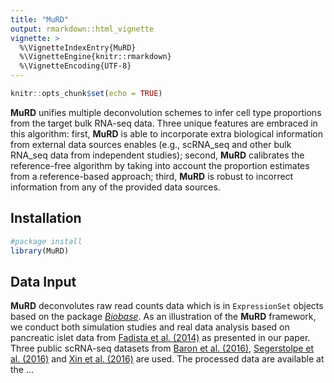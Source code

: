 ```yaml
---
title: "MuRD"
output: rmarkdown::html_vignette
vignette: >
  %\VignetteIndexEntry{MuRD}
  %\VignetteEngine{knitr::rmarkdown}
  %\VignetteEncoding{UTF-8}
---
```

```r
knitr::opts_chunk$set(echo = TRUE)
```

**MuRD** unifies multiple deconvolution schemes to infer cell type proportions from the target bulk RNA-seq data. Three unique features are embraced in this algorithm: first, **MuRD** is able to incorporate extra biological information from external data sources enables (e.g., scRNA_seq and other bulk RNA_seq data from independent studies); second, **MuRD** calibrates the reference-free algorithm by taking into account the proportion estimates from a reference-based approach; third, **MuRD** is robust to incorrect information from any of the provided data sources.

## Installation
```r
#package install
library(MuRD)
```

## Data Input
**MuRD** deconvolutes raw read counts data which is in `ExpressionSet` objects based on the package [_Biobase_](https://bioconductor.org/packages/release/bioc/html/Biobase.html). As an illustration of the **MuRD** framework, we conduct both simulation studies and real data analysis based on pancreatic islet data from [Fadista et al. (2014)](https://www.pnas.org/content/111/38/13924) as presented in our paper. Three public scRNA-seq datasets from [Baron et al. (2016)](https://www.sciencedirect.com/science/article/pii/S2405471216302666?via%3Dihub), [Segerstolpe et al. (2016)](https://www.sciencedirect.com/science/article/pii/S1550413116304363?via%3Dihub) and [Xin et al. (2016)](https://www.sciencedirect.com/science/article/pii/S155041311630434X?via%3Dihub) are used. The processed data are available at the ... 

